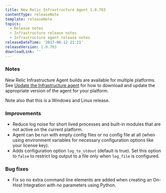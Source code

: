 ```yaml
---
title: New Relic Infrastructure Agent 1.0.703
contentType: releaseNote
template: releaseNote
topics:
  - Release notes
  - Infrastructure release notes
  - Infrastructure agent release notes
releaseDateTime: '2017-06-12 21:21'
releaseVersion: 1.0.703
downloadLink: ''
---
```


### Notes

New Relic Infrastructure Agent builds are available for multiple platforms. See [Update the Infrastructure agent](https://docs.newrelic.com/docs/infrastructure/new-relic-infrastructure/installation/update-infrastructure-agent) for how to download and update the appropriate version of the agent for your platform.

Note also that this is a Windows and Linux release.

### Improvements

* Reduce log noise for short lived processes and built-in modules that are not active on the current platform.
* Agent can be run with empty config files or no config file at all (when using environment variables for necessary configuration options like your license key).
* Adds configuration option `log_to_stdout` (default is true). Set this option to `false` to restrict log output to a file only when `log_file` is configured.

### Bug fixes

* Fix so no extra command line elements are added when creating an On-Host Integration with no parameters using Python.
